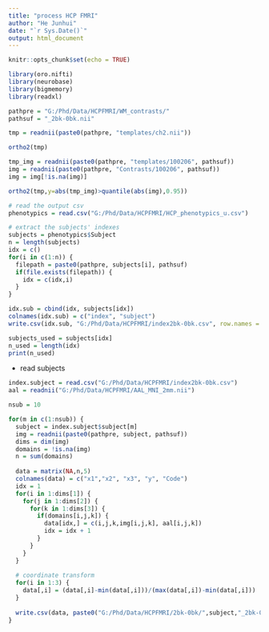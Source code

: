 ```yaml
---
title: "process HCP FMRI"
author: "He Junhui"
date: "`r Sys.Date()`"
output: html_document
---
```


```r
knitr::opts_chunk$set(echo = TRUE)
```

```r
library(oro.nifti)
library(neurobase)
library(bigmemory)
library(readxl)
```


```r
pathpre = "G:/Phd/Data/HCPFMRI/WM_contrasts/"
pathsuf = "_2bk-0bk.nii"
```

```r
tmp = readnii(paste0(pathpre, "templates/ch2.nii"))
```

```r
ortho2(tmp)
```

```r
tmp_img = readnii(paste0(pathpre, "templates/100206", pathsuf))
img = readnii(paste0(pathpre, "Contrasts/100206", pathsuf))
img = img[!is.na(img)]
```



```r
ortho2(tmp,y=abs(tmp_img)>quantile(abs(img),0.95))
```



```r
# read the output csv
phenotypics = read.csv("G:/Phd/Data/HCPFMRI/HCP_phenotypics_u.csv")
```

```r
# extract the subjects' indexes
subjects = phenotypics$Subject
n = length(subjects)
idx = c()
for(i in c(1:n)) {
  filepath = paste0(pathpre, subjects[i], pathsuf)
  if(file.exists(filepath)) {
    idx = c(idx,i)
  }
}
```

```r
idx.sub = cbind(idx, subjects[idx])
colnames(idx.sub) = c("index", "subject")
write.csv(idx.sub, "G:/Phd/Data/HCPFMRI/index2bk-0bk.csv", row.names = FALSE)
```

```r
subjects_used = subjects[idx]
n_used = length(idx)
print(n_used)
```


+ read subjects

```r
index.subject = read.csv("G:/Phd/Data/HCPFMRI/index2bk-0bk.csv")
aal = readnii("G:/Phd/Data/HCPFMRI/AAL_MNI_2mm.nii")
```

```r
nsub = 10

for(m in c(1:nsub)) {
  subject = index.subject$subject[m]
  img = readnii(paste0(pathpre, subject, pathsuf))
  dims = dim(img)
  domains = !is.na(img)
  n = sum(domains)
  
  data = matrix(NA,n,5)
  colnames(data) = c("x1","x2", "x3", "y", "Code")
  idx = 1
  for(i in 1:dims[1]) {
    for(j in 1:dims[2]) {
      for(k in 1:dims[3]) {
        if(domains[i,j,k]) {
          data[idx,] = c(i,j,k,img[i,j,k], aal[i,j,k])
          idx = idx + 1
        }
      }
    }
  }
  
  # coordinate transform
  for(i in 1:3) {
    data[,i] = (data[,i]-min(data[,i]))/(max(data[,i])-min(data[,i]))
  }
  
  write.csv(data, paste0("G:/Phd/Data/HCPFMRI/2bk-0bk/",subject,"_2bk-0bk.csv"), row.names = FALSE)
}
```

